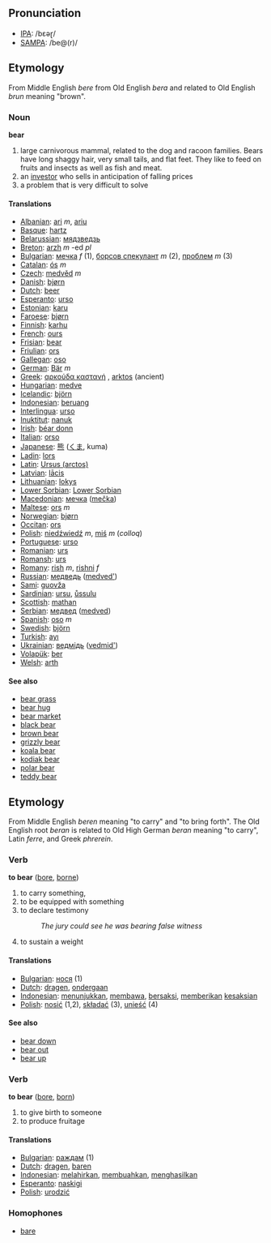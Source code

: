 == Pronunciation ==
*[[w:IPA|IPA]]: /bεəɽ/
*[[w:SAMPA|SAMPA]]: /be@(r)/

== Etymology ==
From Middle English ''bere'' from Old English ''bera'' and related to Old English ''brun'' meaning &quot;brown&quot;.

=== Noun ===

'''bear'''

# large carnivorous mammal, related to the dog and racoon families. Bears have long shaggy hair, very small tails, and flat feet. They like to feed on fruits and insects as well as fish and meat. 
# an [[investor]] who sells in anticipation of falling prices
# a problem that is very difficult to solve

==== Translations ====
*[[Albanian]]: [[ari]] ''m'', [[ariu]]
*[[Basque]]: [[hartz]]
*[[Belarussian]]: [[мядзведзь]]
*[[Breton]]: [[arzh]] ''m'' -ed ''pl''
*[[Bulgarian]]: [[мечка]] ''f'' (1), [[борсов спекулант]] ''m'' (2), [[проблем]] ''m'' (3)
*[[Catalan]]: [[ós]] ''m''
*[[Czech]]: [[medvěd]] ''m''
*[[Danish]]: [[bjørn]]
*[[Dutch]]: [[beer]] '' ''
*[[Esperanto]]: [[urso]]
*[[Estonian]]: [[karu]]
*[[Faroese]]: [[bjørn]]
*[[Finnish]]: [[karhu]]
*[[French]]: [[ours]] '' ''
*[[Frisian]]: [[bear]]
*[[Friulian]]: [[ors]]
*[[Gallegan]]: [[oso]]
*[[German]]: [[Bär]] ''m''
*[[Greek]]: [[αρκούδα καστανή]] '' '', [[arktos]] (ancient)
*[[Hungarian]]: [[medve]]
*[[Icelandic]]: [[björn]]
*[[Indonesian]]: [[beruang]]
*[[Interlingua]]: [[urso]]
*[[Inuktitut]]: [[nanuk]]
*[[Irish]]: [[béar donn]]
*[[Italian]]: [[orso]] '' ''
*[[Japanese]]: [[熊]] ([[くま]], kuma)
*[[Ladin]]: [[lors]]
*[[Latin]]: [[Ursus (arctos)]] '' ''
*[[Latvian]]: [[lācis]]
*[[Lithuanian]]: [[lokys]]
*[[Lower Sorbian]]: [[Lower Sorbian]]
*[[Macedonian]]: [[мечка]] ([[mečka]])
*[[Maltese]]: [[ors]] ''m''
*[[Norwegian]]: [[bjørn]]
*[[Occitan]]: [[ors]]
*[[Polish]]: [[niedźwiedź]] ''m'', [[miś]] ''m'' (''colloq'')
*[[Portuguese]]: [[urso]]
*[[Romanian]]: [[urs]]
*[[Romansh]]: [[urs]]
*[[Romany]]: [[rish]] ''m'', [[rishni]] ''f''
*[[Russian]]: [[медведь]] ([[medved']]) '' ''
*[[Sami]]: [[guovža]]
*[[Sardinian]]: [[ursu]], [[ůssulu]]
*[[Scottish]]: [[mathan]]
*[[Serbian]]: [[медвед]] ([[medved]])
*[[Spanish]]: [[oso]] ''m''
*[[Swedish]]: [[björn]]
*[[Turkish]]: [[ayı]]
*[[Ukrainian]]: [[ведмідь]] ([[vedmid']])
*[[Volapük]]: [[ber]]
*[[Welsh]]: [[arth]]

==== See also ====
*[[bear grass]]
*[[bear hug]]
*[[bear market]]
*[[black bear]]
*[[brown bear]]
*[[grizzly bear]]
*[[koala bear]]
*[[kodiak bear]]
*[[polar bear]]
*[[teddy bear]]

== Etymology ==
From Middle English ''beren'' meaning &quot;to carry&quot; and &quot;to bring forth&quot;. The Old English root ''beran'' is related to Old High German ''beran'' meaning &quot;to carry&quot;, Latin ''ferre'', and Greek ''phrerein''.

=== Verb ===

'''to bear''' ([[bore]], [[borne]])

# to carry something,
# to be equipped with something
# to declare testimony
#:''The jury could see he was bearing false witness''
# to sustain a weight

==== Translations ====
*[[Bulgarian]]: [[нося]] (1)
*[[Dutch]]: [[dragen]], [[ondergaan]]
*[[Indonesian]]: [[tunjuk|menunjukkan]], [[bawa|membawa]], [[saksi|bersaksi]], [[beri|memberikan]] [[saksi|kesaksian]]
*[[Polish]]: [[nosić]] (1,2), [[składać]] (3), [[unieść]] (4)

==== See also ====
*[[bear down]]
*[[bear out]]
*[[bear up]]

=== Verb ===

'''to bear''' ([[bore]], [[born]])

# to give birth to someone
# to produce fruitage

==== Translations ====
*[[Bulgarian]]: [[раждам]] (1)
*[[Dutch]]: [[dragen]], [[baren]]
*[[Indonesian]]: [[lahir|melahirkan]], [[buah|membuahkan]], [[hasil|menghasilkan]]
*[[Esperanto]]: [[naskigi]]
*[[Polish]]: [[urodzić]]

=== Homophones ===
*[[bare]]